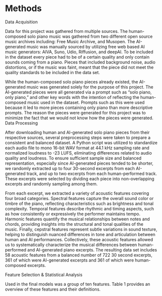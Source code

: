 # Methods
Data Acquisition

Data for this project was gathered from multiple sources. The human-composed solo piano music was gathered from two different open source music archives including: Free Music Archive, and Musopen. The AI-generated music was manually sourced by utilizing free web based AI music generators: AIVA, Suno, Udio, Riffusion, and deepAI. To be included in the dataset every piece had to be of a certain quality and only contain sounds coming from a piano. Pieces that included background noise, audio distortions, or if the music was faint, meant that the piece did not meet the quality standards to be included in the data set.

While the human-composed solo piano pieces already existed, the AI-generated music was generated solely for the purpose of this project. The AI-generated pieces were all generated via a prompt such as “solo piano, only piano,” and other key words with the intention of reflecting the human-composed music used in the dataset. Prompts such as this were used because it led to more pieces containing only piano than more descriptive prompts. The reason the pieces were generated for this project was to minimize the fact that we would not know how the pieces were generated.
Data Processing

After downloading human and AI-generated solo piano pieces from their respective sources, several preprocessing steps were taken to prepare a consistent and balanced dataset. A Python script was utilized to standardize each audio file to mono 16-bit WAV format at 44.1 kHz sampling rate and normalized loudness to -23 LUFS, eliminating differences related to audio quality and loudness. To ensure sufficient sample size and balanced representation, especially since AI-generated pieces tended to be shorter, we randomly extracted up to four 30-second excerpts from each AI-generated track, and up to two excerpts from each human-performed track. These excerpts were selected by dividing each piece into non-overlapping excerpts and randomly sampling among them.

From each excerpt, we extracted a variety of acoustic features covering four broad categories. Spectral features capture the overall sound color or timbre of the piano, reflecting characteristics such as brightness and tonal complexity. Temporal features describe rhythmic and timing aspects, such as how consistently or expressively the performer maintains tempo. Harmonic features quantify the musical relationships between notes and chords, providing insights into the structural and tonal qualities of the music. Finally, cepstral features represent subtle variations in sound texture, helping to distinguish nuanced differences in tone and articulation between human and AI performances. Collectively, these acoustic features allowed us to systematically characterize the musical differences between human-performed and AI-generated piano excerpts.
The resulting data set includes 58 acoustic features from a balanced number of 722 30 second excerpts, 361 of which were AI-generated excerpts and 361 of which were human-composed excerpts.

Feature Selection & Statistical Analysis

Used in the final models was a group of ten features. Table 1 provides an overview of these features and their definitions.

